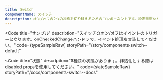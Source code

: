 ```yaml
---
title: Switch
componentName: スイッチ
description: オン/オフの2つの状態を切り替えるためのコンポーネントです。設定画面などでその状態を視覚的に伝えることができます。
---
```



<Code
  title="サンプル"
  description="スイッチのオン/オフはイベントのトリガーとなります。onCheckedChangeハンドラで、イベント処理を実装してください。"
  code={typeSampleRaw}
  storyPath="/story/components-switch--default"
>
  <TypeSample client:load />
</Code>

<Code
  title="状態"
  description="5種類の状態があります。非活性とする際はdisabled propsを使用してください。"
  code={stateSampleRaw}
  storyPath="/docs/components-switch--docs"
>
  <StateSample client:load />
</Code>
